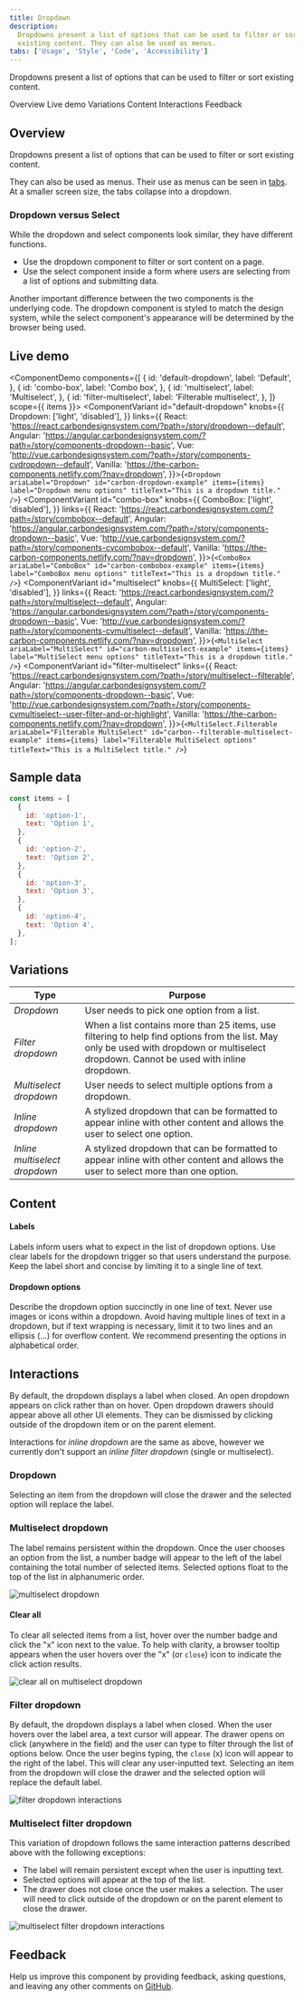 ```yaml
---
title: Dropdown
description:
  Dropdowns present a list of options that can be used to filter or sort
  existing content. They can also be used as menus.
tabs: ['Usage', 'Style', 'Code', 'Accessibility']
---
```


<PageDescription>

Dropdowns present a list of options that can be used to filter or sort existing
content.

</PageDescription>

<AnchorLinks>

<AnchorLink>Overview</AnchorLink>
<AnchorLink>Live demo</AnchorLink>
<AnchorLink>Variations</AnchorLink>
<AnchorLink>Content</AnchorLink>
<AnchorLink>Interactions</AnchorLink>
<AnchorLink>Feedback</AnchorLink>

</AnchorLinks>


## Overview

Dropdowns present a list of options that can be used to filter or sort existing
content.

They can also be used as menus. Their use as menus can be seen in
[tabs](/components/tabs/usage). At a smaller screen size, the tabs collapse into
a dropdown.

### Dropdown versus Select

While the dropdown and select components look similar, they have different
functions.

- Use the dropdown component to filter or sort content on a page.
- Use the select component inside a form where users are selecting from a list
  of options and submitting data.

Another important difference between the two components is the underlying code.
The dropdown component is styled to match the design system, while the select
component's appearance will be determined by the browser being used.

## Live demo

<ComponentDemo
  components={[
    {
      id: 'default-dropdown',
      label: 'Default',
    },
    {
      id: 'combo-box',
      label: 'Combo box',
    },
    {
      id: 'multiselect',
      label: 'Multiselect',
    },
    {
      id: 'filter-multiselect',
      label: 'Filterable multiselect',
    },
  ]}
  scope={{ items }}>
  <ComponentVariant
    id="default-dropdown"
    knobs={{
      Dropdown: ['light', 'disabled'],
    }}
    links={{
      React:
        'https://react.carbondesignsystem.com/?path=/story/dropdown--default',
      Angular:
        'https://angular.carbondesignsystem.com/?path=/story/components-dropdown--basic',
      Vue:
        'http://vue.carbondesignsystem.com/?path=/story/components-cvdropdown--default',
      Vanilla: 'https://the-carbon-components.netlify.com/?nav=dropdown',
    }}>{`
    <Dropdown
      ariaLabel="Dropdown"
      id="carbon-dropdown-example"
      items={items}
      label="Dropdown menu options"
      titleText="This is a dropdown title."
    />
  `}</ComponentVariant>
  <ComponentVariant
    id="combo-box"
    knobs={{
      ComboBox: ['light', 'disabled'],
    }}
    links={{
      React:
        'https://react.carbondesignsystem.com/?path=/story/combobox--default',
      Angular:
        'https://angular.carbondesignsystem.com/?path=/story/components-dropdown--basic',
      Vue:
        'http://vue.carbondesignsystem.com/?path=/story/components-cvcombobox--default',
      Vanilla: 'https://the-carbon-components.netlify.com/?nav=dropdown',
    }}>{`
    <ComboBox
      ariaLabel="ComboBox"
      id="carbon-combobox-example"
      items={items}
      label="ComboBox menu options"
      titleText="This is a dropdown title."
    />
  `}</ComponentVariant>
  <ComponentVariant
    id="multiselect"
    knobs={{
      MultiSelect: ['light', 'disabled'],
    }}
    links={{
      React:
        'https://react.carbondesignsystem.com/?path=/story/multiselect--default',
      Angular:
        'https://angular.carbondesignsystem.com/?path=/story/components-dropdown--basic',
      Vue:
        'http://vue.carbondesignsystem.com/?path=/story/components-cvmultiselect--default',
      Vanilla: 'https://the-carbon-components.netlify.com/?nav=dropdown',
    }}>{`
    <MultiSelect
      ariaLabel="MultiSelect"
      id="carbon-multiselect-example"
      items={items}
      label="MultiSelect menu options"
      titleText="This is a dropdown title."
    />
  `}</ComponentVariant>
  <ComponentVariant
    id="filter-multiselect"
    links={{
      React:
        'https://react.carbondesignsystem.com/?path=/story/multiselect--filterable',
      Angular:
        'https://angular.carbondesignsystem.com/?path=/story/components-dropdown--basic',
      Vue:
        'http://vue.carbondesignsystem.com/?path=/story/components-cvmultiselect--user-filter-and-or-highlight',
      Vanilla: 'https://the-carbon-components.netlify.com/?nav=dropdown',
    }}>{`
    <MultiSelect.Filterable
      ariaLabel="Filterable MultiSelect"
      id="carbon--filterable-multiselect-example"
      items={items}
      label="Filterable MultiSelect options"
      titleText="This is a MultiSelect title."
    />
 `}</ComponentVariant>
</ComponentDemo>

## Sample data

```javascript
const items = [
  {
    id: 'option-1',
    text: 'Option 1',
  },
  {
    id: 'option-2',
    text: 'Option 2',
  },
  {
    id: 'option-3',
    text: 'Option 3',
  },
  {
    id: 'option-4',
    text: 'Option 4',
  },
];
```

## Variations

| Type                          | Purpose                                                                                                                                                                                 |
| ----------------------------- | --------------------------------------------------------------------------------------------------------------------------------------------------------------------------------------- |
| _Dropdown_                    | User needs to pick one option from a list.                                                                                                                                              |
| _Filter dropdown_             | When a list contains more than 25 items, use filtering to help find options from the list. May only be used with dropdown or multiselect dropdown. Cannot be used with inline dropdown. |
| _Multiselect dropdown_        | User needs to select multiple options from a dropdown.                                                                                                                                  |
| _Inline dropdown_             | A stylized dropdown that can be formatted to appear inline with other content and allows the user to select one option.                                                                 |
| _Inline multiselect dropdown_ | A stylized dropdown that can be formatted to appear inline with other content and allows the user to select more than one option.                                                       |

## Content

#### Labels

Labels inform users what to expect in the list of dropdown options. Use clear
labels for the dropdown trigger so that users understand the purpose. Keep the
label short and concise by limiting it to a single line of text.

#### Dropdown options

Describe the dropdown option succinctly in one line of text. Never use images or
icons within a dropdown. Avoid having multiple lines of text in a dropdown, but
if text wrapping is necessary, limit it to two lines and an ellipsis (...) for
overflow content. We recommend presenting the options in alphabetical order.

## Interactions

By default, the dropdown displays a label when closed. An open dropdown appears
on click rather than on hover. Open dropdown drawers should appear above all
other UI elements. They can be dismissed by clicking outside of the dropdown
item or on the parent element.

Interactions for _inline dropdown_ are the same as above, however we currently
don't support an _inline filter dropdown_ (single or multiselect).

### Dropdown

Selecting an item from the dropdown will close the drawer and the selected
option will replace the label.

### Multiselect dropdown

The label remains persistent within the dropdown. Once the user chooses an
option from the list, a number badge will appear to the left of the label
containing the total number of selected items. Selected options float to the top
of the list in alphanumeric order.

<Row>
<Column colLg={8}>

![multiselect dropdown](images/dropdown-usage-1.png)

</Column>
</Row>

#### Clear all

To clear all selected items from a list, hover over the number badge and click
the "x" icon next to the value. To help with clarity, a browser tooltip appears
when the user hovers over the "x" (or `close`) icon to indicate the click action
results.

<Row>
<Column colLg={8}>

![clear all on multiselect dropdown](images/dropdown-usage-2.png)

</Column>
</Row>

### Filter dropdown

By default, the dropdown displays a label when closed. When the user hovers over
the label area, a text cursor will appear. The drawer opens on click (anywhere
in the field) and the user can type to filter through the list of options below.
Once the user begins typing, the `close` (x) icon will appear to the right of
the label. This will clear any user-inputted text. Selecting an item from the
dropdown will close the drawer and the selected option will replace the default
label.

<Row>
<Column colLg={8}>

![filter dropdown interactions](images/dropdown-usage-3.png)

</Column>
</Row>

### Multiselect filter dropdown

This variation of dropdown follows the same interaction patterns described above
with the following exceptions:

- The label will remain persistent except when the user is inputting text.
- Selected options will appear at the top of the list.
- The drawer does not close once the user makes a selection. The user will need
  to click outside of the dropdown or on the parent element to close the drawer.

<Row>
<Column colLg={8}>

![multiselect filter dropdown interactions](images/dropdown-usage-4.png)

</Column>
</Row>

## Feedback

Help us improve this component by providing feedback, asking questions, and
leaving any other comments on
[GitHub](https://github.com/carbon-design-system/carbon-website/issues/new?assignees=&labels=feedback&template=feedback.md).
